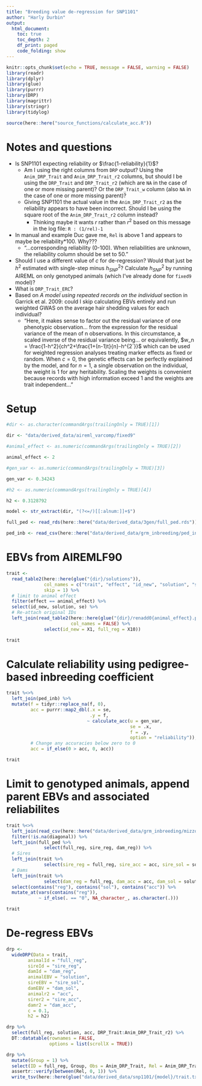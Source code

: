 ```yaml
---
title: "Breeding value de-regression for SNP1101"
author: "Harly Durbin"
output:
  html_document:
    toc: true
    toc_depth: 2
    df_print: paged
    code_folding: show
---
```


```r
knitr::opts_chunk$set(echo = TRUE, message = FALSE, warning = FALSE)
library(readr)
library(dplyr)
library(glue)
library(purrr)
library(DRP)
library(magrittr)
library(stringr)
library(tidylog)

source(here::here("source_functions/calculate_acc.R"))

```

# Notes and questions

* Is SNP1101 expecting reliability or $\frac{1-reliability}{1}$?
    + Am I using the right columns from `DRP` output? Using the `Anim_DRP_Trait` and `Anim_DRP_Trait_r2` columns, but should I be using the `DRP_Trait` and `DRP_Trait_r2` (which are `NA` in the case of one or more missing parent)? Or the `DRP_Trait_w` column (also `NA` in the case of one or more missing parent)? 
    + Giving SNP1101 the actual value in the `Anim_DRP_Trait_r2` as the reliability appears to have been incorrect. Should I be using the square root of the `Anim_DRP_Trait_r2` column instead? 
        - Thinking maybe it wants $r$ rather than $r^2$ based on this message in the log file: `R : (1/rel)-1`
* In manual and example Duc gave me, `Rel` is above 1 and appears to maybe be reliability*100. Why???
    + "...corresponding reliability (0-100). When reliabilities are unknown, the reliability column should be set to 50."
* Should I use a different value of $c$ for de-regression? Would that just be $h^2$ estimated with single-step minus $h^2_{SNP}$? Calculate $h^2_{SNP}$ by running AIREML on only genotyped animals (which I've already done for `fixed9` model)?
* What is `DRP_Trait_ERC`?
* Based on *A model using repeated records on the individual* section in Garrick et al. 2009: could I skip calculating EBVs entirely and run weighted GWAS on the average hair shedding values for each individual?
    + "Here, it makes sense to factor out the residual variance of one phenotypic observation... from the expression for the residual variance of the mean of n observations. In this circumstance, a scaled inverse of the residual variance being... or equivalently, $w_n = \frac{1-h^2}{ch^2+\frac{1+(n-1)t}{n}-h^{2`}}$ which can be used for weighted regression analyses treating marker effects as fixed or random. When $c = 0$, the genetic effects can be perfectly explained by the model, and for $n = 1$, a single observation on the individual, the weight is 1 for any heritability. Scaling the weights is convenient because records with high information exceed 1 and the weights are trait independent..."

# Setup

```r
#dir <- as.character(commandArgs(trailingOnly = TRUE)[1])

dir <- "data/derived_data/aireml_varcomp/fixed9"

#animal_effect <- as.numeric(commandArgs(trailingOnly = TRUE)[2])

animal_effect <- 2

#gen_var <- as.numeric(commandArgs(trailingOnly = TRUE)[3])

gen_var <- 0.34243

#h2 <- as.numeric(commandArgs(trailingOnly = TRUE)[4])

h2 <- 0.3128792

model <- str_extract(dir, "(?<=/)[[:alnum:]]+$")
```

```r
full_ped <- read_rds(here::here("data/derived_data/3gen/full_ped.rds"))
```

```r
ped_inb <- read_csv(here::here("data/derived_data/grm_inbreeding/ped_inb.csv"))
```

# EBVs from AIREMLF90

```r
trait <-
  read_table2(here::here(glue("{dir}/solutions")),
              col_names = c("trait", "effect", "id_new", "solution", "se"),
              skip = 1) %>%
  # limit to animal effect
  filter(effect == animal_effect) %>%
  select(id_new, solution, se) %>% 
  # Re-attach original IDs
  left_join(read_table2(here::here(glue("{dir}/renadd0{animal_effect}.ped")),
                        col_names = FALSE) %>%
              select(id_new = X1, full_reg = X10))
```

```r
trait
```

# Calculate reliability using pedigree-based inbreeding coefficient

```r
trait %<>%
  left_join(ped_inb) %>%
  mutate(f = tidyr::replace_na(f, 0),
         acc = purrr::map2_dbl(.x = se,
                               .y = f,
                              ~ calculate_acc(u = gen_var,
                                              se = .x,
                                              f = .y,
                                              option = "reliability")),
         # Change any accuracies below zero to 0
         acc = if_else(0 > acc, 0, acc))
```

```r
trait
```

# Limit to genotyped animals, append parent EBVs and associated reliabilites

```r
trait %<>% 
  left_join(read_csv(here::here("data/derived_data/grm_inbreeding/mizzou_hairshed.diagonal.full_reg.csv"))) %>% 
  filter(!is.na(diagonal)) %>% 
  left_join(full_ped %>% 
              select(full_reg, sire_reg, dam_reg)) %>% 
  # Sires
  left_join(trait %>% 
              select(sire_reg = full_reg, sire_acc = acc, sire_sol = solution)) %>% 
  # Dams
  left_join(trait %>% 
              select(dam_reg = full_reg, dam_acc = acc, dam_sol = solution)) %>% 
  select(contains("reg"), contains("sol"), contains("acc")) %>% 
  mutate_at(vars(contains("reg")), 
            ~ if_else(. == "0", NA_character_, as.character(.)))
```

```r
trait
```

# De-regress EBVs

```r
drp <-
  wideDRP(Data = trait,
        animalId = "full_reg",
        sireId = "sire_reg",
        damId = "dam_reg",
        animalEBV = "solution",
        sireEBV = "sire_sol",
        damEBV = "dam_sol",
        animalr2 = "acc",
        sirer2 = "sire_acc",
        damr2 = "dam_acc",
        c = 0.1,
        h2 = h2)
```

```r
drp %>% 
  select(full_reg, solution, acc, DRP_Trait:Anim_DRP_Trait_r2) %>% 
  DT::datatable(rownames = FALSE,
                options = list(scrollX = TRUE))
```

```r
drp %>% 
  mutate(Group = 1) %>% 
  select(ID = full_reg, Group, Obs = Anim_DRP_Trait, Rel = Anim_DRP_Trait_r2, acc) %>% 
  assertr::verify(between(Rel, 0, 1)) %>% 
  write_tsv(here::here(glue("data/derived_data/snp1101/{model}/trait.txt")))
```
